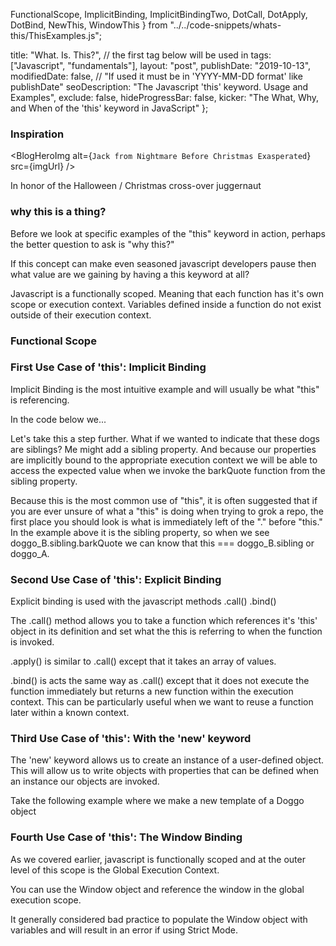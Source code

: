   FunctionalScope,
  ImplicitBinding,
  ImplicitBindingTwo,
  DotCall,
  DotApply,
  DotBind,
  NewThis,
  WindowThis
} from "../../code-snippets/whats-this/ThisExamples.js";

  title: "What. Is. This?",
  // the first tag below will be used in <meta property="article:tag" content="first-tag" />
  tags: ["Javascript", "fundamentals"],
  layout: "post",
  publishDate: "2019-10-13",
  modifiedDate: false, // "If used it must be in 'YYYY-MM-DD format' like publishDate"
  seoDescription: "The Javascript 'this' keyword. Usage and Examples",
  exclude: false,
  hideProgressBar: false,
  kicker: "The What, Why, and When of the 'this' keyword in JavaScript"
};

<BlogMeta data={props} />

<Def />

### Inspiration

<BlogHeroImg
  alt={`Jack from Nightmare Before Christmas Exasperated`}
  src={imgUrl}
/>

In honor of the Halloween / Christmas cross-over juggernaut

### why this is a thing?

Before we look at specific examples of the "this" keyword in action, perhaps the better question to ask is "why this?"

If this concept can make even seasoned javascript developers pause then what value are we gaining by having a this keyword at all?

Javascript is a functionally scoped. Meaning that each function has it's own scope or execution context. Variables defined inside a function do not exist outside of their execution context.

### Functional Scope

<FunctionalScope />

### First Use Case of 'this': Implicit Binding

Implicit Binding is the most intuitive example and will usually be what "this" is referencing.

In the code below we...

<ImplicitBinding />

Let's take this a step further. What if we wanted to indicate that these dogs are siblings? Me might add a sibling property. And because our properties
are implicitly bound to the appropriate execution context
we will be able to access the expected value when we invoke the barkQuote
function from the sibling property.

<ImplicitBindingTwo />

Because this is the most common use of "this", it is often suggested that if you are ever unsure of what a "this" is doing when trying to grok a repo, the first place you should look is what is immediately left of the "." before "this." In the example above it is the sibling property, so when we see doggo_B.sibling.barkQuote we can know that this === doggo_B.sibling or doggo_A.

### Second Use Case of 'this': Explicit Binding

Explicit binding is used with the javascript methods .call() .bind()

The .call() method allows you to take a function which references it's 'this' object in its definition and set what the this is referring to when the function is invoked.

<DotCall />

.apply() is similar to .call() except that it takes an array of values.

<DotApply />

.bind() is acts the same way as .call() except that it does not execute the function immediately but returns a new function within the execution context.
This can be particularly useful when we want to reuse a function later within a known context.

<DotBind />

### Third Use Case of 'this': With the 'new' keyword

The 'new' keyword allows us to create an instance of a user-defined object. This will allow us to write objects with properties that can be defined when an instance our objects are invoked.

Take the following example where we make a new template of a Doggo object

<NewThis />

### Fourth Use Case of 'this': The Window Binding

As we covered earlier, javascript is functionally scoped and at the outer level of this scope is the Global Execution Context.

You can use the Window object and reference the window in the global execution scope.

<WindowThis />

It generally considered bad practice to populate the Window object with variables and will result in an error if using Strict Mode.
